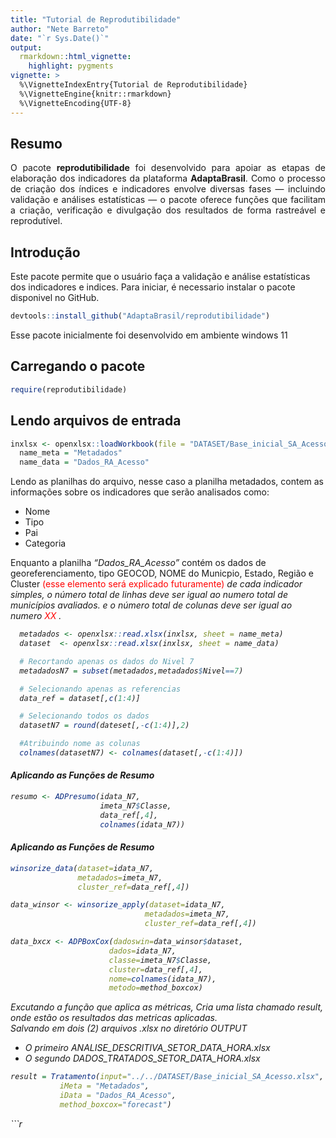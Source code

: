 ---
title: "Tutorial de Reprodutibilidade"
author: "Nete Barreto"
date: "`r Sys.Date()`"
output: 
  rmarkdown::html_vignette:
    highlight: pygments
vignette: >
  %\VignetteIndexEntry{Tutorial de Reprodutibilidade}
  %\VignetteEngine{knitr::rmarkdown}
  %\VignetteEncoding{UTF-8}
---



<div style="text-align: justify; width: 100%; margin: auto; font-size: 1em;">

## Resumo
 O pacote **reprodutibilidade** foi desenvolvido para apoiar as etapas de elaboração dos indicadores da plataforma **AdaptaBrasil**. Como o processo de criação dos índices e indicadores envolve diversas fases — incluindo validação e análises estatísticas — o pacote oferece funções que facilitam a criação, verificação e divulgação dos resultados de forma rastreável e reprodutível.

</div>

## Introdução 

Este pacote permite que o usuário faça a validação e análise estatísticas dos indicadores e indices. Para iniciar, é necessario instalar o pacote disponivel no GitHub.

```{r, eval = FALSE}
devtools::install_github("AdaptaBrasil/reprodutibilidade")
```


Esse pacote inicialmente foi desenvolvido em ambiente windows 11

## Carregando o pacote 

```{r, eval = FALSE}
require(reprodutibilidade)
```

## Lendo arquivos de entrada 

```{r, eval = FALSE}
inxlsx <- openxlsx::loadWorkbook(file = "DATASET/Base_inicial_SA_Acesso.xlsx")
  name_meta = "Metadados"
  name_data = "Dados_RA_Acesso"
```

Lendo as planilhas do arquivo, nesse caso a planilha metadados, contem as informações sobre os indicadores que serão analisados como: 

* Nome 
* Tipo 
* Pai 
* Categoria 

Enquanto a planilha _"Dados_RA_Acesso"_ contém os dados de georeferenciamento, tipo GEOCOD, NOME do Municpio, Estado, Região e Cluster <span style="color:red;">(esse elemento será explicado futuramente)<em elaboração></span> de cada indicador simples, o número total de linhas deve ser igual ao numero total de municípios avaliados. e o número total de colunas deve ser igual ao numero <span style="color:red;">XX <em elaboração> </span>.  


```{r, eval = FALSE}
  metadados <- openxlsx::read.xlsx(inxlsx, sheet = name_meta)
  dataset  <- openxlsx::read.xlsx(inxlsx, sheet = name_data)

  # Recortando apenas os dados do Nivel 7
  metadadosN7 = subset(metadados,metadados$Nivel==7)

  # Selecionando apenas as referencias 
  data_ref = dataset[,c(1:4)]

  # Selecionando todos os dados   
  datasetN7 = round(dateset[,-c(1:4)],2)

  #Atribuindo nome as colunas
  colnames(datasetN7) <- colnames(dataset[,-c(1:4)])
```

#### _Aplicando as Funções de Resumo_  
```{r, eval = FALSE}
resumo <- ADPresumo(idata_N7, 
                    imeta_N7$Classe, 
                    data_ref[,4], 
                    colnames(idata_N7))
```

#### _Aplicando as Funções de Resumo_

```{r, eval = FALSE}

winsorize_data(dataset=idata_N7, 
               metadados=imeta_N7,
               cluster_ref=data_ref[,4])

data_winsor <- winsorize_apply(dataset=idata_N7,
                              metadados=imeta_N7,
                              cluster_ref=data_ref[,4])

data_bxcx <- ADPBoxCox(dadoswin=data_winsor$dataset,
                      dados=idata_N7,
                      classe=imeta_N7$Classe,
                      cluster=data_ref[,4],
                      nome=colnames(idata_N7),
                      metodo=method_boxcox)

```

Excutando a função que aplica as métricas, 
Cria uma lista chamado result, onde estão os resultados 
das metricas aplicadas.  
Salvando em dois (2) arquivos .xlsx no diretório OUTPUT 

* O primeiro ANALISE_DESCRITIVA_SETOR_DATA_HORA.xlsx
* O segundo DADOS_TRATADOS_SETOR_DATA_HORA.xlsx

```{r, eval = FALSE}
result = Tratamento(input="../../DATASET/Base_inicial_SA_Acesso.xlsx",
           iMeta = "Metadados",
           iData = "Dados_RA_Acesso",
           method_boxcox="forecast")
```

```r